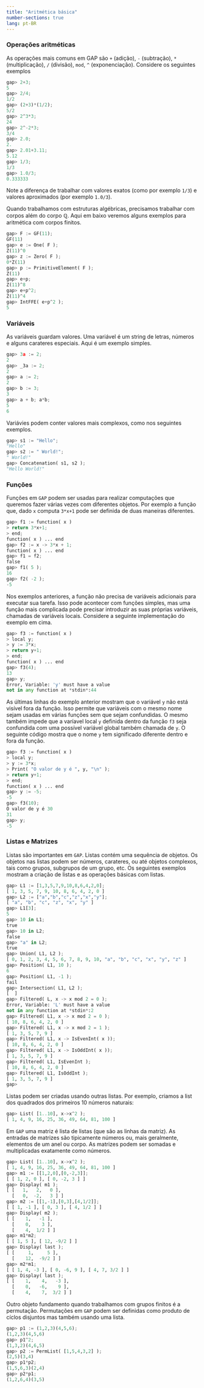```yaml
---
title: "Aritmética básica"
number-sections: true
lang: pt-BR
---
```



### Operações aritméticas 

<div class="task">
As operações mais comuns em GAP são `+` (adição), `-` (subtração), `*` (multiplicação), `/` (divisão), `mod`, `^` (exponenciação). Considere os seguintes exemplos
```python
gap> 2+3;
5
gap> 2/4;
1/2
gap> (2+3)*(1/2);
5/2
gap> 2^3*3;
24
gap> 2^-2*3;
3/4
gap> 2.0;
2.
gap> 2.01+3.11;
5.12
gap> 1/3;
1/3
gap> 1.0/3;
0.333333
```
</div>
Note a diferença de trabalhar com valores exatos (como por exemplo `1/3`) e valores aproximados (por exemplo `1.0/3`).

Quando trabalhamos com estruturas algébricas, precisamos trabalhar com corpos além do corpo $\mathbb Q$. Aqui em baixo veremos alguns exemplos para aritmética com corpos finitos.
```python
gap> F := GF(11);
GF(11)
gap> e := One( F );
Z(11)^0
gap> z := Zero( F );
0*Z(11)
gap> p := PrimitiveElement( F );
Z(11)
gap> e+p;
Z(11)^8
gap> e+p^2;
Z(11)^4
gap> IntFFE( e+p^2 );
5
```


### Variáveis

As variáveis guardam valores. Uma variável é um string de letras, números e alguns carateres especiais. Aqui é um exemplo simples.
```python
gap> 3a := 2;
2
gap> _3a := 2;
2
gap> a := 2; 
2
gap> b := 3;
3
gap> a + b; a*b;
5
6

```
Variávies podem conter valores mais complexos, como nos seguintes exemplos.

```python
gap> s1 := "Hello";
"Hello"
gap> s2 := " World!";
" World!"
gap> Concatenation( s1, s2 );
"Hello World!"
```

### Funções

Funções em ```GAP``` podem ser usadas para realizar computações que queremos fazer várias vezes com diferentes objetos. Por exemplo a função que, dado ```x``` computa ```3*x+1``` pode ser definida de duas maneiras diferentes.
```python
gap> f1 := function( x )
> return 3*x+1;
> end;
function( x ) ... end
gap> f2 := x -> 3*x + 1;
function( x ) ... end
gap> f1 = f2;
false
gap> f1( 5 );
16
gap> f2( -2 );
-5
```

Nos exemplos anteriores, a função não precisa de variáveis adicionais para executar sua tarefa. Isso pode acontecer com funções simples, mas uma função mais complicada pode precisar introduzir as suas próprias variáveis, chamadas de variáveis locais. Considere a seguinte implementação do exemplo em cima.
```python
gap> f3 := function( x )
> local y;
> y := 3*x;
> return y+1;
> end;
function( x ) ... end
gap> f3(4);
13
gap> y;
Error, Variable: 'y' must have a value
not in any function at *stdin*:44
```
As últimas linhas do exemplo anterior mostram que o variável ```y``` não está visível fora da função. Isso permite que variáveis com o mesmo nome sejam usadas em várias funções sem que sejam confundidas. O mesmo também impede que a varíavel local ```y``` definida dentro da função ```f3``` seja confundida com uma possível variável global também chamada de ```y```. O seguinte código mostra que o nome `y` tem significado diferente dentro e fora da função. 
```python
gap> f3 := function( x )
> local y;
> y := 3*x;
> Print( "O valor de y é ", y, "\n" );
> return y+1;
> end;
function( x ) ... end
gap> y := -5;
-5
gap> f3(10);
O valor de y é 30
31
gap> y;
-5
```





### Listas e Matrizes

Listas são importantes em ```GAP```. Listas contém uma sequência de objetos. Os objetos nas listas podem ser números, carateres, ou até objetos complexos, tais como grupos, subgrupos de um grupo, etc. Os seguintes exemplos mostram a criação de listas e as operações básicas com listas.

```python
gap> L1 := [1,3,5,7,9,10,8,6,4,2,0];
[ 1, 3, 5, 7, 9, 10, 8, 6, 4, 2, 0 ]
gap> L2 := ["a","b","c","z","x","y"];
[ "a", "b", "c", "z", "x", "y" ]
gap> L1[3];
5
gap> 10 in L1;
true
gap> 10 in L2;
false
gap> "a" in L2;
true
gap> Union( L1, L2 );
[ 0, 1, 2, 3, 4, 5, 6, 7, 8, 9, 10, "a", "b", "c", "x", "y", "z" ]
gap> Position( L1, 10 );
6
gap> Position( L1, -1 );
fail
gap> Intersection( L1, L2 );
[  ]
gap> Filtered( L, x -> x mod 2 = 0 );
Error, Variable: 'L' must have a value
not in any function at *stdin*:2
gap> Filtered( L1, x -> x mod 2 = 0 );
[ 10, 8, 6, 4, 2, 0 ]
gap> Filtered( L1, x -> x mod 2 = 1 );
[ 1, 3, 5, 7, 9 ]
gap> Filtered( L1, x -> IsEvenInt( x ));
[ 10, 8, 6, 4, 2, 0 ]
gap> Filtered( L1, x -> IsOddInt( x ));
[ 1, 3, 5, 7, 9 ]
gap> Filtered( L1, IsEvenInt );
[ 10, 8, 6, 4, 2, 0 ]
gap> Filtered( L1, IsOddInt );
[ 1, 3, 5, 7, 9 ]
gap> 
```

Listas podem ser criadas usando outras listas. Por exemplo, criamos a list dos quadrados dos primeiros 10 números naturais:
```python
gap> List( [1..10], x->x^2 );
[ 1, 4, 9, 16, 25, 36, 49, 64, 81, 100 ]

```
Em `GAP` uma matriz é lista de listas (que são as linhas da matriz). As entradas de matrizes são tipicamente números ou, mais geralmente, elementos de um anel ou corpo. As matrizes podem ser somadas e multiplicadas exatamente como números.
```python
gap> List( [1..10], x->x^2 );
[ 1, 4, 9, 16, 25, 36, 49, 64, 81, 100 ]
gap> m1 := [[1,2,0],[0,-2,3]];
[ [ 1, 2, 0 ], [ 0, -2, 3 ] ]
gap> Display( m1 );
[ [   1,   2,   0 ],
  [   0,  -2,   3 ] ]
gap> m2 := [[1,-1],[0,3],[4,1/2]];
[ [ 1, -1 ], [ 0, 3 ], [ 4, 1/2 ] ]
gap> Display( m2 );
[ [    1,   -1 ],
  [    0,    3 ],
  [    4,  1/2 ] ]
gap> m1*m2;
[ [ 1, 5 ], [ 12, -9/2 ] ]
gap> Display( last );
[ [     1,     5 ],
  [    12,  -9/2 ] ]
gap> m2*m1;
[ [ 1, 4, -3 ], [ 0, -6, 9 ], [ 4, 7, 3/2 ] ]
gap> Display( last );
[ [    1,    4,   -3 ],
  [    0,   -6,    9 ],
  [    4,    7,  3/2 ] ]
```
Outro objeto fundamento quando trabalhamos com grupos finitos é a permutação. Permutações em `GAP` podem ser definidas como produto de cíclos disjuntos mas também usando uma lista. 
```python
gap> p1 := (1,2,3)(4,5,6);
(1,2,3)(4,5,6)
gap> p1^2;
(1,3,2)(4,6,5)
gap> p2 := PermList( [1,5,4,3,2] );
(2,5)(3,4)
gap> p1*p2;
(1,5,6,3)(2,4)
gap> p2*p1;
(1,2,6,4)(3,5)
```


